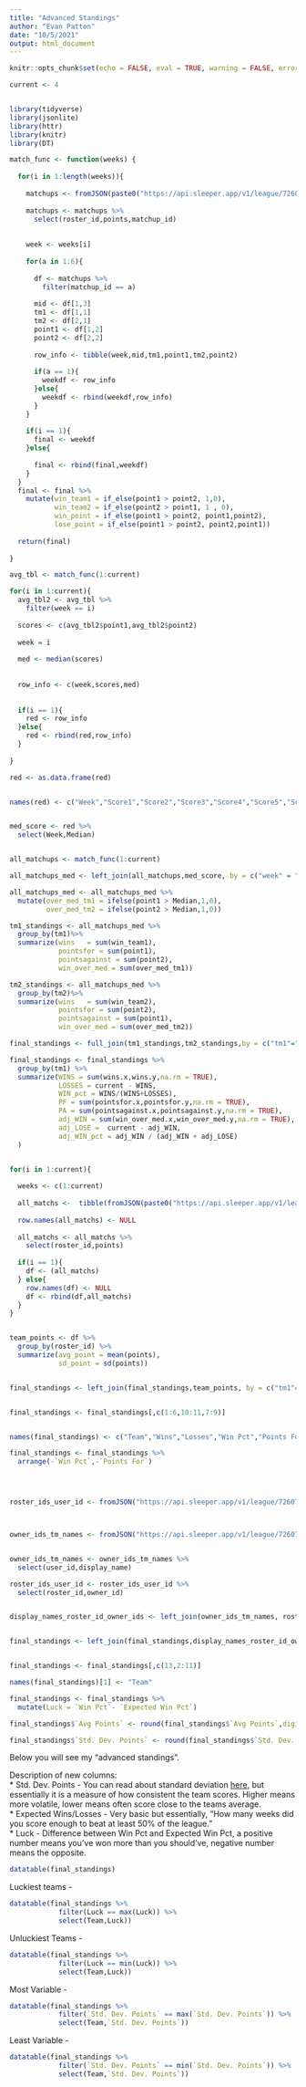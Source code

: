 ```yaml
---
title: "Advanced Standings"
author: "Evan Patton"
date: "10/5/2021"
output: html_document
---
```


```r
knitr::opts_chunk$set(echo = FALSE, eval = TRUE, warning = FALSE, error = FALSE )
```

```r
current <- 4


library(tidyverse)
library(jsonlite)
library(httr)
library(knitr)
library(DT)
```


```r

match_func <- function(weeks) {
  
  for(i in 1:length(weeks)){
    
    matchups <- fromJSON(paste0("https://api.sleeper.app/v1/league/726076991400394752/matchups/",weeks[i]),flatten = TRUE)
    
    matchups <- matchups %>%
      select(roster_id,points,matchup_id)
    
    
    week <- weeks[i]
    
    for(a in 1:6){
      
      df <- matchups %>%
        filter(matchup_id == a)
      
      mid <- df[1,3]
      tm1 <- df[1,1]
      tm2 <- df[2,1]
      point1 <- df[1,2]
      point2 <- df[2,2]
      
      row_info <- tibble(week,mid,tm1,point1,tm2,point2)
      
      if(a == 1){
        weekdf <- row_info
      }else{
        weekdf <- rbind(weekdf,row_info)
      }
    }
    
    if(i == 1){
      final <- weekdf
    }else{
      
      final <- rbind(final,weekdf)
    }
  }
  final <- final %>%
    mutate(win_team1 = if_else(point1 > point2, 1,0),
           win_team2 = if_else(point2 > point1, 1 , 0),
           win_point = if_else(point1 > point2, point1,point2),
           lose_point = if_else(point1 > point2, point2,point1))
  
  return(final)
  
}
```



```r

avg_tbl <- match_func(1:current)

for(i in 1:current){
  avg_tbl2 <- avg_tbl %>%
    filter(week == i)
  
  scores <- c(avg_tbl2$point1,avg_tbl2$point2)
  
  week = i
  
  med <- median(scores)
  
  
  row_info <- c(week,scores,med)
  
  
  if(i == 1){
    red <- row_info
  }else{
    red <- rbind(red,row_info)
  }
  
}

red <- as.data.frame(red)


names(red) <- c("Week","Score1","Score2","Score3","Score4","Score5","Score6","Score7","Score8","Score9","Score10","Score11","Score12","Median")


med_score <- red %>%
  select(Week,Median)


all_matchups <- match_func(1:current)

all_matchups_med <- left_join(all_matchups,med_score, by = c("week" = "Week"))

all_matchups_med <- all_matchups_med %>%
  mutate(over_med_tm1 = ifelse(point1 > Median,1,0),
         over_med_tm2 = ifelse(point2 > Median,1,0))

tm1_standings <- all_matchups_med %>%
  group_by(tm1)%>%
  summarize(wins   = sum(win_team1),
            pointsfor = sum(point1),
            pointsagainst = sum(point2),
            win_over_med = sum(over_med_tm1))

tm2_standings <- all_matchups_med %>%
  group_by(tm2)%>%
  summarize(wins   = sum(win_team2),
            pointsfor = sum(point2),
            pointsagainst = sum(point1),
            win_over_med = sum(over_med_tm2))

final_standings <- full_join(tm1_standings,tm2_standings,by = c("tm1"="tm2"))

final_standings <- final_standings %>%
  group_by(tm1) %>%
  summarize(WINS = sum(wins.x,wins.y,na.rm = TRUE),
            LOSSES = current - WINS,
            WIN_pct = WINS/(WINS+LOSSES),
            PF = sum(pointsfor.x,pointsfor.y,na.rm = TRUE),
            PA = sum(pointsagainst.x,pointsagainst.y,na.rm = TRUE),
            adj_WIN = sum(win_over_med.x,win_over_med.y,na.rm = TRUE),
            adj_LOSE =  current - adj_WIN,
            adj_WIN_pct = adj_WIN / (adj_WIN + adj_LOSE)
  )


for(i in 1:current){
  
  weeks <- c(1:current)
  
  all_matchs <-  tibble(fromJSON(paste0("https://api.sleeper.app/v1/league/726076991400394752/matchups/",weeks[i])))
  
  row.names(all_matchs) <- NULL
  
  all_matchs <- all_matchs %>%
    select(roster_id,points)
  
  if(i == 1){
    df <- (all_matchs)                               
  } else{
    row.names(df) <- NULL
    df <- rbind(df,all_matchs)
  }
}


team_points <- df %>%
  group_by(roster_id) %>%
  summarize(avg_point = mean(points),
            sd_point = sd(points))


final_standings <- left_join(final_standings,team_points, by = c("tm1"="roster_id"))


final_standings <- final_standings[,c(1:6,10:11,7:9)]


names(final_standings) <- c("Team","Wins","Losses","Win Pct","Points For","Points Against","Avg Points","Std. Dev. Points","Expected Wins","Expected Losses","Expected Win Pct")

final_standings <- final_standings %>%
  arrange(-`Win Pct`,-`Points For`)




roster_ids_user_id <- fromJSON("https://api.sleeper.app/v1/league/726076991400394752/rosters",flatten = TRUE)



owner_ids_tm_names <- fromJSON("https://api.sleeper.app/v1/league/726076991400394752/users",flatten = TRUE)


owner_ids_tm_names <- owner_ids_tm_names %>%
  select(user_id,display_name)

roster_ids_user_id <- roster_ids_user_id %>%
  select(roster_id,owner_id)


display_names_roster_id_owner_ids <- left_join(owner_ids_tm_names, roster_ids_user_id, by = c("user_id" = "owner_id"))


final_standings <- left_join(final_standings,display_names_roster_id_owner_ids, by = c("Team" = "roster_id"))


final_standings <- final_standings[,c(13,2:11)]

names(final_standings)[1] <- "Team"

final_standings <- final_standings %>%
  mutate(Luck = `Win Pct`- `Expected Win Pct`)

final_standings$`Avg Points` <- round(final_standings$`Avg Points`,digits = 2)

final_standings$`Std. Dev. Points` <- round(final_standings$`Std. Dev. Points`,digits = 2)


```



Below you will see my "advanced standings".

Description of new columns:  
*  Std. Dev. Points - You can read about standard deviation [here](https://en.wikipedia.org/wiki/Standard_deviation), but essentially it is a measure of how consistent the team scores. Higher means more volatile, lower means often score close to the teams average.  
*  Expected Wins/Losses - Very basic but essentially, "How many weeks did you score enough to beat at least 50% of the league."  
*  Luck - Difference between Win Pct and Expected Win Pct, a positive number means you've won more than you should've, negative number means the opposite.


```r

datatable(final_standings)

```


Luckiest teams - 

```r

datatable(final_standings %>%
            filter(Luck == max(Luck)) %>%
            select(Team,Luck))
```

Unluckiest Teams - 

```r
datatable(final_standings %>%
            filter(Luck == min(Luck)) %>%
            select(Team,Luck))
```


Most Variable - 

```r

datatable(final_standings %>%
            filter(`Std. Dev. Points` == max(`Std. Dev. Points`)) %>%
            select(Team,`Std. Dev. Points`))

```


Least Variable - 

```r

datatable(final_standings %>%
            filter(`Std. Dev. Points` == min(`Std. Dev. Points`)) %>%
            select(Team,`Std. Dev. Points`))

```






